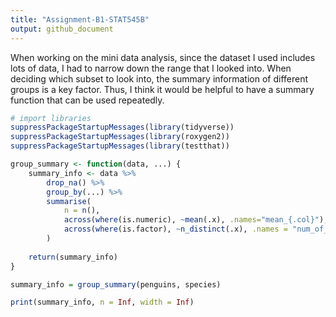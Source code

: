 ```yaml
---
title: "Assignment-B1-STAT545B"
output: github_document
---
```


When working on the mini data analysis, since the dataset I used
includes lots of data, I had to narrow down the range that I looked
into. When deciding which subset to look into, the summary information
of different groups is a key factor. Thus, I think it would be helpful
to have a summary function that can be used repeatedly.

```r
# import libraries
suppressPackageStartupMessages(library(tidyverse))
suppressPackageStartupMessages(library(roxygen2))
suppressPackageStartupMessages(library(testthat))
```

```r
group_summary <- function(data, ...) {
    summary_info <- data %>%
        drop_na() %>%
        group_by(...) %>%
        summarise(
            n = n(),
            across(where(is.numeric), ~mean(.x), .names="mean_{.col}"),
            across(where(is.factor), ~n_distinct(.x), .names = "num_of_unique_{.col}")
        )
    
    return(summary_info)
}
```

```r
summary_info = group_summary(penguins, species)

print(summary_info, n = Inf, width = Inf)
```


